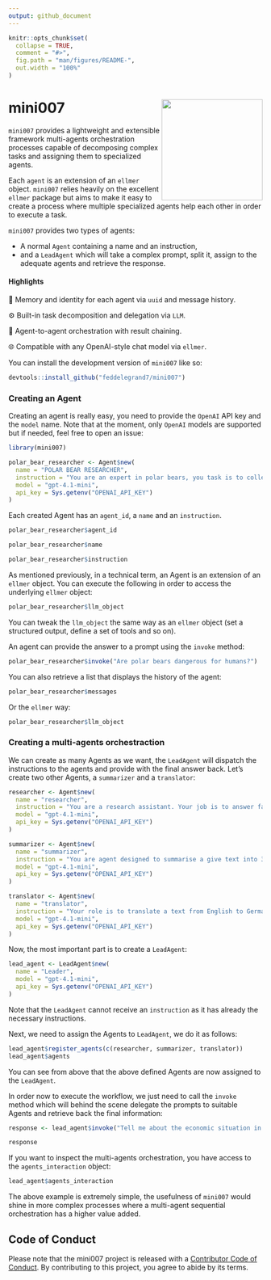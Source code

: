 ```yaml
---
output: github_document
---
```


<!-- README.md is generated from README.Rmd. Please edit that file -->

```r
knitr::opts_chunk$set(
  collapse = TRUE,
  comment = "#>",
  fig.path = "man/figures/README-",
  out.width = "100%"
)
```

# mini007 <a><img src='man/figures/mini007cute.png' align="right" height="200" /></a>

<!-- badges: start -->
<!-- badges: end -->

`mini007` provides a lightweight and extensible framework multi-agents orchestration processes capable of decomposing complex tasks and assigning them to specialized agents. 

Each `agent` is an extension of an `ellmer` object. `mini007` relies heavily on the excellent `ellmer` package but aims to make it easy to create a process where multiple specialized agents help each other in order to execute a task.

`mini007` provides two types of agents: 

- A normal `Agent` containing a name and an instruction, 
- and a `LeadAgent` which will take a complex prompt, split it, assign to the adequate agents and retrieve the response. 


#### Highlights

🧠 Memory and identity for each agent via `uuid` and message history.

⚙️ Built-in task decomposition and delegation via `LLM`.

🔄 Agent-to-agent orchestration with result chaining.

🌐 Compatible with any OpenAI-style chat model via `ellmer`.

You can install the development version of `mini007` like so:

```r
devtools::install_github("feddelegrand7/mini007")
```


### Creating an Agent

Creating an agent is really easy, you need to provide the `OpenAI` API key and the `model` name. Note that at the moment, only `OpenAI` models are supported but if needed, feel free to open an issue: 


```r
library(mini007)
```


```r
polar_bear_researcher <- Agent$new(
  name = "POLAR BEAR RESEARCHER",
  instruction = "You are an expert in polar bears, you task is to collect information about polar bears.",
  model = "gpt-4.1-mini", 
  api_key = Sys.getenv("OPENAI_API_KEY")
)
```

Each created Agent has an `agent_id`, a `name` and an `instruction`. 
```r
polar_bear_researcher$agent_id
```

```r
polar_bear_researcher$name
```

```r
polar_bear_researcher$instruction
```
As mentioned previously, in a technical term, an Agent is an extension of an `ellmer` object. You can execute the following in order to access the underlying `ellmer` object:


```r
polar_bear_researcher$llm_object
```
You can tweak the `llm_object` the same way as an `ellmer` object (set a structured output, define a set of tools and so on). 

An agent can provide the answer to a prompt using the `invoke` method: 

```r
polar_bear_researcher$invoke("Are polar bears dangerous for humans?")
```


You can also retrieve a list that displays the history of the agent:

```r
polar_bear_researcher$messages
```
Or the `ellmer` way: 

```r
polar_bear_researcher$llm_object
```


### Creating a multi-agents orchestraction 


We can create as many Agents as we want, the `LeadAgent` will dispatch the instructions to the agents and provide with the final answer back. Let's create two other Agents, a `summarizer` and a `translator`: 


```r

researcher <- Agent$new(
  name = "researcher",
  instruction = "You are a research assistant. Your job is to answer factual questions with detailed and accurate information. Do not answer with more than 2 lines",
  model = "gpt-4.1-mini",
  api_key = Sys.getenv("OPENAI_API_KEY")
)

summarizer <- Agent$new(
  name = "summarizer",
  instruction = "You are agent designed to summarise a give text into 3 distinct bullet points.",
  model = "gpt-4.1-mini", 
  api_key = Sys.getenv("OPENAI_API_KEY")
)

translator <- Agent$new(
  name = "translator",
  instruction = "Your role is to translate a text from English to German",
  model = "gpt-4.1-mini", 
  api_key = Sys.getenv("OPENAI_API_KEY")
)
```


Now, the most important part is to create a `LeadAgent`: 

```r
lead_agent <- LeadAgent$new(
  name = "Leader", 
  model = "gpt-4.1-mini", 
  api_key = Sys.getenv("OPENAI_API_KEY")
)
```

Note that the `LeadAgent` cannot receive an `instruction` as it has already the necessary instructions. 

Next, we need to assign the Agents to `LeadAgent`, we do it as follows: 

```r
lead_agent$register_agents(c(researcher, summarizer, translator))
lead_agent$agents
```
You can see from above that the above defined Agents are now assigned to the `LeadAgent`. 

In order now to execute the workflow, we just need to call the `invoke` method which will behind the scene delegate the prompts to suitable Agents and retrieve back the final information: 

```r
response <- lead_agent$invoke("Tell me about the economic situation in Algeria, summarize it in 3 bullet points, then translate it into German.")
```

```r
response
```

If you want to inspect the multi-agents orchestration, you have access to the `agents_interaction` object: 

```r
lead_agent$agents_interaction
```


The above example is extremely simple, the usefulness of `mini007` would shine in more complex processes where a multi-agent sequential orchestration has a higher value added. 

## Code of Conduct

Please note that the mini007 project is released with a [Contributor Code of Conduct](https://contributor-covenant.org/version/2/1/CODE_OF_CONDUCT.html). By contributing to this project, you agree to abide by its terms.













